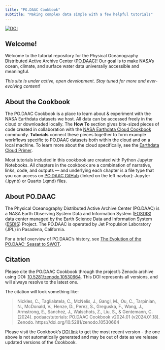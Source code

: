 ```yaml
---
title: "PO.DAAC Cookbook"
subtitle: "Making complex data simple with a few helpful tutorials"
---
```

<a href="https://doi.org/10.5281/zenodo.10530664"><img src="https://zenodo.org/badge/DOI/10.5281/zenodo.10530664.svg" alt="DOI"></a>

## Welcome! {#welcome}

Welcome to the tutorial repository for the Physical Oceanography Distributed Active Archive Center ([PO.DAAC](https://podaac.jpl.nasa.gov/))! Our goal is to make NASA’s ocean, climate, and surface water data universally accessible and meaningful.

*This site is under active, open development. Stay tuned for more and ever-evolving content!*


## About the Cookbook

The PO.DAAC Cookbook is a place to learn about & experiment with the NASA Earthdata datasets we host. All data can be accessed freely in the cloud or downloaded locally. The **How To** section gives bite-sized pieces of code created in collaboration with the [NASA Earthdata Cloud Cookbook](https://nasa-openscapes.github.io/earthdata-cloud-cookbook/) community. **Tutorials** connect these pieces together to form example workflows specific to PO.DAAC datasets both within the cloud and on a local machine. To learn more about the cloud specifically, see the [Earthdata Cloud Primer](https://www.earthdata.nasa.gov/learn/webinars-and-tutorials/cloud-primer-amazon-web-services).

Most tutorials included in this cookbook are created with Python Jupyter Notebooks. All chapters in the cookbook are a combination of narrative, links, code, and outputs — and underlying each chapter is a file type that you can access on [PO.DAAC GitHub](https://github.com/podaac/tutorials) (linked on the left navbar): Jupyter (.ipynb) or Quarto (.qmd) files.

## About PO.DAAC

The Physical Oceanography Distributed Active Archive Center (PO.DAAC) is a NASA Earth Observing System Data and Information System ([EOSDIS](https://www.earthdata.nasa.gov/eosdis)) data center managed by the Earth Science Data and Information System ([ESDIS](https://www.earthdata.nasa.gov/esds)) Project. The PO.DAAC is operated by Jet Propulsion Laboratory (JPL) in Pasadena, California.

For a brief overview of PO.DAAC's history, see [The Evolution of the PO.DAAC: Seasat to SWOT](https://www.sciencedirect.com/science/article/pii/S0273117719308385?via%3Dihub).

## Citation

Please cite the PO.DAAC Cookbook through the project’s Zenodo archive using DOI: [10.5281/zenodo.10530664](https://doi.org/10.5281/zenodo.10530664). This DOI represents all versions, and will always resolve to the latest one.

The citation will look something like:

> Nickles, C., Taglialatela, C., McNelis, J., Gangl, M., Ou, C., Tarpinian, N., McDonald, V., Henze, D., Perez, S., Greguska, F., Wang, J., Armstrong, E., Sanchez, J., Walschots, Z., Liu, S., & Gentemann, C. (2024). podaac/tutorials: PO.DAAC Cookbook v2024.01 (v2024.01.18). Zenodo. https://doi.org/10.5281/zenodo.10530664

Please visit the Cookbook's [DOI link](https://doi.org/10.5281/zenodo.10530664) to get the most recent version - the one above is not automatically generated and may be out of date as we release updated versions of the Cookbook. 

